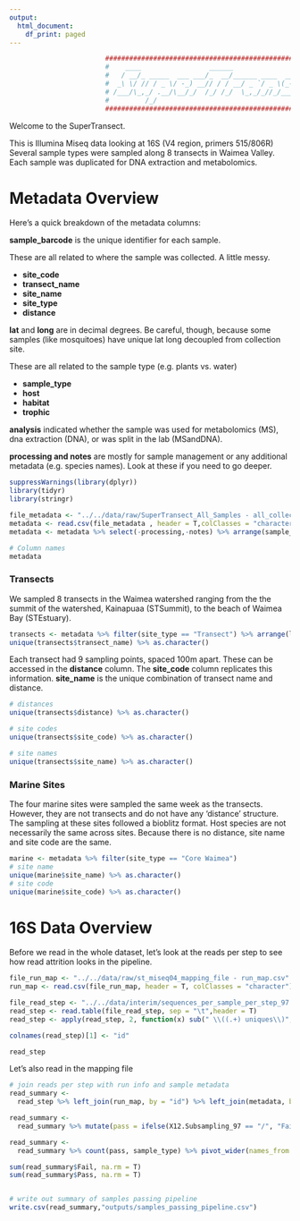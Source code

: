 ```yaml
---
output:
  html_document:
    df_print: paged
---
```


```r
                        ###############################################################
                        #    ____                 ______                          __  #
                        #   / __/_ _____  ___ ___/_  __/______ ____  ___ ___ ____/ /_ #
                        #  _\ \/ // / _ \/ -_) __// / / __/ _ `/ _ \(_-</ -_) __/ __/ #
                        # /___/\_,_/ .__/\__/_/  /_/ /_/  \_,_/_//_/___/\__/\__/\__/  #
                        #         /_/                                                 #
                        ###############################################################
```

Welcome to the SuperTransect. 

This is Illumina Miseq data looking at 16S (V4 region, primers 515/806R)
Several sample types were sampled along 8 transects in Waimea Valley. 
Each sample was duplicated for DNA extraction and metabolomics. 

# Metadata Overview
Here's a quick breakdown of the metadata columns:

**sample_barcode** is the unique identifier for each sample.

These are all related to where the sample was collected. A little messy.

* **site_code**
* **transect_name**
* **site_name**
* **site_type**
* **distance** 

**lat** and **long** are in decimal degrees. Be careful, though, because some samples (like mosquitoes) have unique lat long decoupled from collection site.

These are all related to the sample type (e.g. plants vs. water)

* **sample_type**
* **host** 
* **habitat**
* **trophic** 

**analysis** indicated whether the sample was used for metabolomics (MS), dna extraction (DNA), or was split in the lab (MSandDNA).

**processing and notes** are mostly for sample management or any additional metadata (e.g. species names). Look at these if you need to go deeper.


```r
suppressWarnings(library(dplyr))
library(tidyr)
library(stringr)

file_metadata <- "../../data/raw/SuperTransect_All_Samples - all_collected_samples.csv"
metadata <- read.csv(file_metadata , header = T,colClasses = "character")
metadata <- metadata %>% select(-processing,-notes) %>% arrange(sample_id)

# Column names
metadata
```
### Transects

We sampled 8 transects in the Waimea watershed ranging from the the summit of the watershed, Kainapuaa (STSummit), to the beach of Waimea Bay (STEstuary).
```r
transects <- metadata %>% filter(site_type == "Transect") %>% arrange(lat)
unique(transects$transect_name) %>% as.character()

```

Each transect had 9 sampling points, spaced 100m apart. These can be accessed in the **distance** column.
The **site_code** column replicates this information. **site_name** is the unique combination of transect name and distance.

```r
# distances
unique(transects$distance) %>% as.character()

# site codes
unique(transects$site_code) %>% as.character()

# site names
unique(transects$site_name) %>% as.character()
```

### Marine Sites

The four marine sites were sampled the same week as the transects. However, they are not transects and do not have any 'distance' structure.
The sampling at these sites followed a bioblitz format. Host species are not necessarily the same across sites.
Because there is no distance, site name and site code are the same.


```r
marine <- metadata %>% filter(site_type == "Core Waimea")
# site name
unique(marine$site_name) %>% as.character()
# site code
unique(marine$site_code) %>% as.character()

```


# 16S Data Overview

Before we read in the whole dataset, let's look at the reads per step to see how read attrition looks in the pipeline.

```r
file_run_map <- "../../data/raw/st_miseq04_mapping_file - run_map.csv"
run_map <- read.csv(file_run_map, header = T, colClasses = "character")

file_read_step <- "../../data/interim/sequences_per_sample_per_step_97.tsv"
read_step <- read.table(file_read_step, sep = "\t",header = T)
read_step <- apply(read_step, 2, function(x) sub(" \\((.+) uniques\\)","",x)) %>% as.data.frame(stringsAsFactors=F)

colnames(read_step)[1] <- "id"

read_step

```

Let's also read in the mapping file

```r
# join reads per step with run info and sample metadata
read_summary <-
  read_step %>% left_join(run_map, by = "id") %>% left_join(metadata, by = "sample_barcode")

read_summary <-
  read_summary %>% mutate(pass = ifelse(X12.Subsampling_97 == "/", "Fail", "Pass"))

read_summary <-
  read_summary %>% count(pass, sample_type) %>% pivot_wider(names_from = pass, values_from = n) %>% arrange(desc(Fail))

sum(read_summary$Fail, na.rm = T)
sum(read_summary$Pass, na.rm = T)


# write out summary of samples passing pipeline
write.csv(read_summary,"outputs/samples_passing_pipeline.csv")

```

